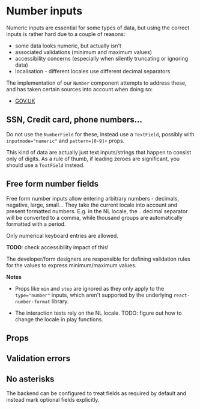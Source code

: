 

<Meta of={NumberFieldStories} />

# Number inputs

Numeric inputs are essential for some types of data, but using the correct inputs is rather hard due
to a couple of reasons:

- some data looks numeric, but actually isn't
- associated validations (minimum and maximum values)
- accessibility concerns (especially when silently truncating or ignoring data)
- localisation - different locales use different decimal separators

The implementation of our `Number` component attempts to address these, and has taken certain
sources into account when doing so:

- [GOV.UK](https://technology.blog.gov.uk/2020/02/24/why-the-gov-uk-design-system-team-changed-the-input-type-for-numbers/)

## SSN, Credit card, phone numbers...

Do not use the `NumberField` for these, instead use a `TextField`, possibly with
`inputmode="numeric"` and `pattern=[0-9]+` props.

This kind of data are actually just text inputs/strings that happen to consist only of digits. As a
rule of thumb, if leading zeroes are significant, you should use a `TextField` instead.

## Free form number fields

Free form number inputs allow entering arbitrary numbers - decimals, negative, large, small... They
take the current locale into account and present formatted numbers. E.g. in the NL locale, the `.`
decimal separator will be converted to a comma, while thousand groups are automatically formatted
with a period.

Only numerical keyboard entries are allowed.

**TODO**: check accessibility impact of this!

The developer/form designers are responsible for defining validation rules for the values to express
minimum/maximum values.

**Notes**

- Props like `min` and `step` are ignored as they only apply to the `type="number"` inputs, which
  aren't supported by the underlying `react-number-format` library.

- The interaction tests rely on the NL locale. TODO: figure out how to change the locale in play
  functions.

<Canvas of={NumberFieldStories.Default} />

## Props

<ArgTypes of={NumberFieldStories} />

## Validation errors

<Story of={NumberFieldStories.ValidationError} />

## No asterisks

The backend can be configured to treat fields as required by default and instead mark optional
fields explicitly.

<Story of={NumberFieldStories.NoAsterisks} />
